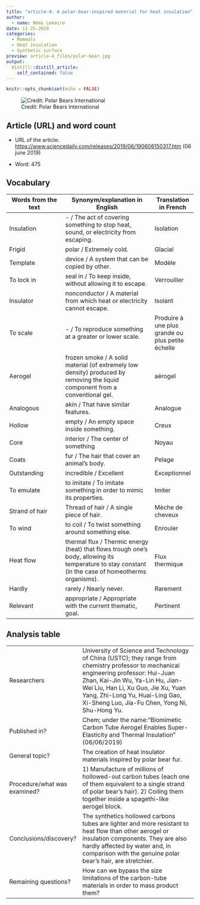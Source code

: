 ```yaml
---
title: "article-4: A polar-bear-inspired material for heat insulation"
author:
  - name: Némo Lemaire
date: 11-25-2019
categories:
  - Mammals
  - Heat insulation
  - Synthetic surface
preview: article-4_files/polar-bear.jpg
output:
  distill::distill_article:
    self_contained: false
---
```


```r
knitr::opts_chunk$set(echo = FALSE)
```

![Credit: Polar Bears International](article-4_files/polar-bear.jpg)

## Article (URL) and word count

* URL of the article: <https://www.sciencedaily.com/releases/2019/06/190606150317.htm> (06 june 2019)

* Word: 475

## Vocabulary 

| Words from the text | Synonym/explanation in English | Translation in French|
| ------------------- | ------------------------------ |------------|
| Insulation | - / The act of covering something to stop heat, sound, or electricity from escaping. | Isolation |
| Frigid | polar / Extremely cold. | Glacial |
| Template | device / A system that can be copied by other. | Modèle |
| To lock in | seal in / To keep inside, without allowing it to escape. | Verrouiller |
| Insulator | nonconductor / A material from which heat or electricity cannot escape. | Isolant |
|  To scale | - / To reproduce something at a greater or lower scale. | Produire à une plus grande ou plus petite échelle |
| Aerogel | frozen smoke / A solid material (of extremely low density) produced by removing the liquid component from a conventional gel. | aérogel |
| Analogous | akin / That have similar features. | Analogue |
| Hollow | empty / An empty space inside something. | Creux |
| Core | interior / The center of something | Noyau |
| Coats | fur / The hair that cover an animal's body. | Pelage |
| Outstanding | incredible / Excellent | Exceptionnel |
| To emulate | to imitate / To imitate something in order to mimic its properties. | Imiter |
| Strand of hair | Thread of hair / A single piece of hair. | Mèche de cheveux |
| To wind | to coil / To twist something around something else. | Enrouler |
| Heat flow | thermal flux  / Thermic energy (heat) that flows trough one's body, allowing its temperature to stay constant (in the case of homeotherms organisms). | Flux thermique |
| Hardly | rarely / Nearly never. | Rarement |
| Relevant | appropriate / Appropriate with the current thematic, goal. | Pertinent |

## Analysis table

|                              |                                                                     |
| ---------------------------- | ------------------------------------------------------------------- |
| Researchers                  | University of Science and Technology of China (USTC); they range from chemistry professor to mechanical engineering professor: Hui-Juan Zhan, Kai-Jin Wu, Ya-Lin Hu, Jian-Wei Liu, Han Li, Xu Guo, Jie Xu, Yuan Yang, Zhi-Long Yu, Huai-Ling Gao, Xi-Sheng Luo, Jia-Fu Chen, Yong Ni, Shu-Hong Yu. |
| Published in?                | Chem; under the name:"Biomimetic Carbon Tube Aerogel Enables Super-Elasticity and Thermal Insulation" (06/06/2019) |
| General topic?               | The creation of heat insulator materials inspired by polar bear fur. |
| Procedure/what was examined? | 1) Manufacture of millions of hollowed-out carbon tubes (each one of them equivalent to a single strand of polar bear's hair). 2) Coiling them together inside a spagethi-like aerogel block. |
| Conclusions/discovery?       | The synthetics hollowed carbons tubes are lighter and more resistant to heat flow than other aerogel or insulation components. They are also hardly affected by water and, in comparison with the genuine polar bear's hair, are stretchier. |
| Remaining questions?         | How can we bypass the size limitations of the carbon-tube materials in order to mass product them? |

